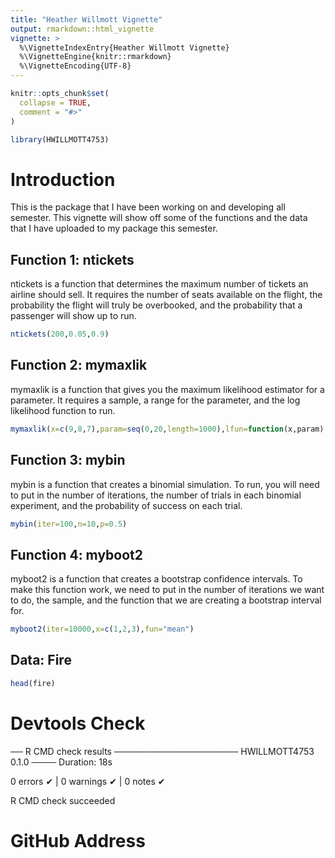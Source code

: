 ```yaml
---
title: "Heather Willmott Vignette"
output: rmarkdown::html_vignette
vignette: >
  %\VignetteIndexEntry{Heather Willmott Vignette}
  %\VignetteEngine{knitr::rmarkdown}
  %\VignetteEncoding{UTF-8}
---
```


```r
knitr::opts_chunk$set(
  collapse = TRUE,
  comment = "#>"
)
```

```r
library(HWILLMOTT4753)
```

# Introduction

This is the package that I have been working on and developing all semester. This vignette will show off some of the functions and the data that I have uploaded to my package this semester.

## Function 1: ntickets

ntickets is a function that determines the maximum number of tickets an airline should sell. It requires the number of seats available on the flight, the probability the flight will truly be overbooked, and the probability that a passenger will show up to run.
```r
ntickets(200,0.05,0.9)
```

## Function 2: mymaxlik

mymaxlik is a function that gives you the maximum likelihood estimator for a parameter. It requires a sample, a range for the parameter, and the log likelihood function to run.
```r
mymaxlik(x=c(9,8,7),param=seq(0,20,length=1000),lfun=function(x,param) log(dexp(x,rate=param)))
```


## Function 3: mybin

mybin is a function that creates a binomial simulation. To run, you will need to put in the number of iterations, the number of trials in each binomial experiment, and the probability of success on each trial.
```r
mybin(iter=100,n=10,p=0.5)
```


## Function 4: myboot2

myboot2 is a function that creates a bootstrap confidence intervals. To make this function work, we need to put in the number of iterations we want to do, the sample, and the function that we are creating a bootstrap interval for.

```r
myboot2(iter=10000,x=c(1,2,3),fun="mean")
```


## Data: Fire
```r
head(fire)
```

# Devtools Check

── R CMD check results ──────────────────── HWILLMOTT4753 0.1.0 ────
Duration: 18s

0 errors ✔ | 0 warnings ✔ | 0 notes ✔

R CMD check succeeded

# GitHub Address
